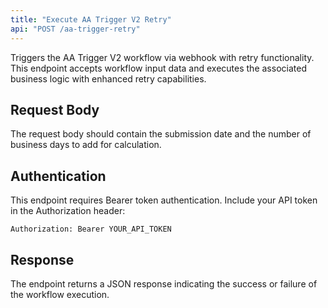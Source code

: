 ```yaml
---
title: "Execute AA Trigger V2 Retry"
api: "POST /aa-trigger-retry"
---
```


Triggers the AA Trigger V2 workflow via webhook with retry functionality. This endpoint accepts workflow input data and executes the associated business logic with enhanced retry capabilities.

## Request Body

The request body should contain the submission date and the number of business days to add for calculation.

## Authentication

This endpoint requires Bearer token authentication. Include your API token in the Authorization header:

```
Authorization: Bearer YOUR_API_TOKEN
```

## Response

The endpoint returns a JSON response indicating the success or failure of the workflow execution.